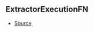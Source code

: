 ## ExtractorExecutionFN



- [Source](https://github.com/Androz2091/discord-player/blob/a0c651a/packages/discord-player/src/extractors/ExtractorExecutionContext.ts#L111)
